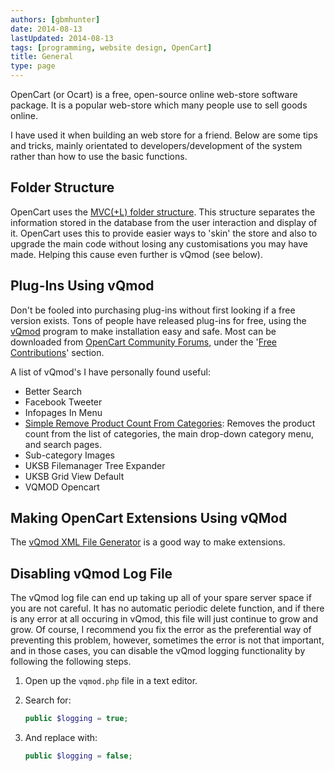 ```yaml
---
authors: [gbmhunter]
date: 2014-08-13
lastUpdated: 2014-08-13
tags: [programming, website design, OpenCart]
title: General
type: page
---
```


OpenCart (or Ocart) is a free, open-source online web-store software package. It is a popular web-store which many people use to sell goods online.

I have used it when building an web store for a friend. Below are some tips and tricks, mainly orientated to developers/development of the system rather than how to use the basic functions.

## Folder Structure

OpenCart uses the [MVC(+L) folder structure](http://en.wikipedia.org/wiki/Model-view-controller). This structure separates the information stored in the database from the user interaction and display of it. OpenCart uses this to provide easier ways to 'skin' the store and also to upgrade the main code without losing any customisations you may have made. Helping this cause even further is vQmod (see below).

## Plug-Ins Using vQmod

Don't be fooled into purchasing plug-ins without first looking if a free version exists. Tons of people have released plug-ins for free, using the [vQmod](http://code.google.com/p/vqmod/) program to make installation easy and safe. Most can be downloaded from [OpenCart Community Forums](http://forum.opencart.com/), under the '[Free Contributions](http://forum.opencart.com/viewforum.php?f=23)' section.

A list of vQmod's I have personally found useful:

* Better Search
* Facebook Tweeter
* Infopages In Menu
* [Simple Remove Product Count From Categories](https://forum.opencart.com/viewtopic.php?f=131&t=47547): Removes the product count from the list of categories, the main drop-down category menu, and search pages.
* Sub-category Images
* UKSB Filemanager Tree Expander
* UKSB Grid View Default
* VQMOD Opencart

## Making OpenCart Extensions Using vQMod

The [vQmod XML File Generator](http://www.opencart-extensions.co.uk/vqgen/) is a good way to make extensions.

## Disabling vQmod Log File

The vQmod log file can end up taking up all of your spare server space if you are not careful. It has no automatic periodic delete function, and if there is any error at all occuring in vQmod, this file will just continue to grow and grow. Of course, I recommend you fix the error as the preferential way of preventing this problem, however, sometimes the error is not that important, and in those cases, you can disable the vQmod logging functionality by following the following steps.

1. Open up the `vqmod.php` file in a text editor.

2. Search for:
		
    ```php
    public $logging = true;
    ```		

3. And replace with:
		
    ```php
    public $logging = false;
    ```
